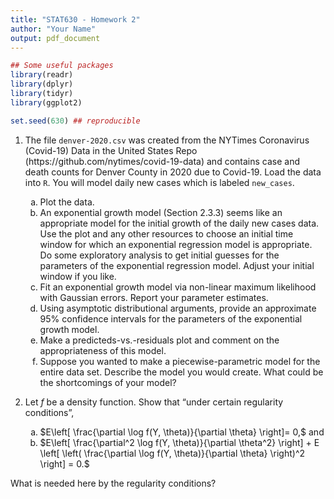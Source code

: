 ```yaml
---
title: "STAT630 - Homework 2"
author: "Your Name"
output: pdf_document
---
```


```r
## Some useful packages
library(readr)
library(dplyr)
library(tidyr)
library(ggplot2)

set.seed(630) ## reproducible
```

1. The file `denver-2020.csv` was created from the NYTimes Coronavirus (Covid-19) Data in the United States Repo (https://github.com/nytimes/covid-19-data) and contains case and death counts for Denver County in 2020 due to Covid-19. Load the data into `R`. You will model daily new cases which is labeled `new_cases`.

    a) Plot the data.
    b) An exponential growth model (Section 2.3.3) seems like an appropriate model for the initial growth of the daily new cases data. Use the plot and any other resources to choose an initial time window for which an exponential regression model is appropriate.  Do some exploratory analysis to get initial guesses for the parameters of the exponential regression model.  Adjust your initial window if you like.
    c) Fit an exponential growth model via non-linear maximum likelihood with Gaussian errors.   Report your parameter estimates.
    d) Using asymptotic distributional arguments, provide an approximate 95\% confidence intervals for the parameters of the exponential growth model.
    e) Make a predicteds-vs.-residuals plot and comment on the appropriateness of this model.
    f) Suppose you wanted to make a piecewise-parametric model for the entire data set.  Describe the model you would create.  What could be the shortcomings of your model?
    
2.  Let $f$ be a density function. Show that "under certain regularity conditions", 

    a) $E\left[ \frac{\partial \log f(Y, \theta)}{\partial \theta} \right]= 0,$ 
	  and
    b) $E\left[ \frac{\partial^2 \log f(Y, \theta)}{\partial \theta^2} \right] + E \left[ \left( \frac{\partial \log f(Y, \theta)}{\partial \theta} \right)^2 \right] = 0.$
   
   What is needed here by the regularity conditions?

